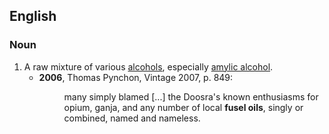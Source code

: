 ==English==
===Noun===
{{en-noun|sg=[[fusel]] [[oil]]}}

# A raw mixture of various [[alcohols]], especially [[amylic alcohol]].
#*'''2006''', Thomas Pynchon, Vintage 2007, p. 849:
#*:many simply blamed [...] the Doosra's known enthusiasms for opium, ganja, and any number of local '''fusel oils''', singly or combined, named and nameless.